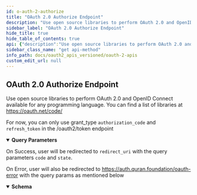 ```yaml
---
id: o-auth-2-authorize
title: "OAuth 2.0 Authorize Endpoint"
description: "Use open source libraries to perform OAuth 2.0 and OpenID Connect"
sidebar_label: "OAuth 2.0 Authorize Endpoint"
hide_title: true
hide_table_of_contents: true
api: {"description":"Use open source libraries to perform OAuth 2.0 and OpenID Connect\navailable for any programming language. You can find a list of libraries at https://oauth.net/code/\n\n \n\n For now, you can only use grant_type `authorization_code` and `refresh_token` in the /oauth2/token endpoint","operationId":"oAuth2Authorize","parameters":[{"in":"query","name":"response_type","description":"The type of response expected from the OAuth2 server","schema":{"type":"string","enum":["code","token","id_token","code token"],"example":"code"}},{"in":"query","description":"The client id that you already created.","name":"client_id","schema":{"type":"string","example":"quran-demo"}},{"in":"query","description":"Where to redirect after the oauth2 process completed","name":"redirect_uri","schema":{"type":"string","example":"https://oauth2-client-example.quran.foundation/callback"}},{"in":"query","description":"The scopes that you want to request, separated by spaces","name":"scope","schema":{"type":"string","example":"bookmark.read reading_session preference"}},{"in":"query","name":"state","description":"Form of security measure used in OAuth 2.0 to help prevent cross-site request forgery (CSRF)","schema":{"type":"string","example":"veimvfgqexjicockrwsgcb333o3a"}}],"responses":{"302":{"description":"On Success, user will be redirected to `redirect_uri` with the query parameters `code` and `state`."},"error":{"content":{"application/json":{"schema":{"description":"Error","properties":{"error":{"description":"Error","type":"string","example":"invalid_client"},"error_debug":{"description":"Error Debug Information\n\nOnly available in dev mode.","type":"string"},"error_description":{"description":"Error Description","type":"string","example":"Client+authentication+failed+%28e.g.%2C+unknown+client%2C+no+client+authentication+included%2C+or+unsupported+authentication+method%29.+The+requested+OAuth+2.0+Client+does+not+exist."},"error_hint":{"description":"Error Hint\n\nHelps the user identify the error cause.","example":"The redirect URL is not allowed.","type":"string"},"status_code":{"description":"HTTP Status Code","example":401,"format":"int64","type":"integer"}},"type":"object","title":"errorOAuth2"}}},"description":"On Error, user will also be redirected to https://auth.quran.foundation/oauth-error with the query params as mentioned below"}},"security":[],"tags":["OAuth2"],"method":"get","path":"/oauth2/auth","servers":[{"url":"https://oauth2.quran.foundation","description":"Production Server"},{"url":"staging-oauth2.quran.foundation","description":"Staging Server"}],"info":{"title":"OAuth2 APIs","version":"1.0.0","description":"Quran.Foundation OAuth2 APIs are a set of APIs that allow you to integrate your app with Quran.Foundation's OAuth2 capabilities. This includes endpoints for OpenID Connect Userinfo, OAuth2 Token Exchange, and OAuth2 Authorize. The APIs are designed to be simple and easy to use, with a focus on security and privacy. Integrating with Quran.Foundation's OAuth2 APIs is required to access Quran.Foundation's APIs."},"postman":{"name":"OAuth 2.0 Authorize Endpoint","description":{"content":"Use open source libraries to perform OAuth 2.0 and OpenID Connect\navailable for any programming language. You can find a list of libraries at https://oauth.net/code/\n\n \n\n For now, you can only use grant_type `authorization_code` and `refresh_token` in the /oauth2/token endpoint","type":"text/plain"},"url":{"path":["oauth2","auth"],"host":["{{baseUrl}}"],"query":[{"disabled":false,"description":{"content":"The type of response expected from the OAuth2 server","type":"text/plain"},"key":"response_type","value":""},{"disabled":false,"description":{"content":"The client id that you already created.","type":"text/plain"},"key":"client_id","value":""},{"disabled":false,"description":{"content":"Where to redirect after the oauth2 process completed","type":"text/plain"},"key":"redirect_uri","value":""},{"disabled":false,"description":{"content":"The scopes that you want to request, separated by spaces","type":"text/plain"},"key":"scope","value":""},{"disabled":false,"description":{"content":"Form of security measure used in OAuth 2.0 to help prevent cross-site request forgery (CSRF)","type":"text/plain"},"key":"state","value":""}],"variable":[]},"header":[{"key":"Accept","value":"application/json"}],"method":"GET"}}
sidebar_class_name: "get api-method"
info_path: docs/oauth2_apis_versioned/oauth-2-apis
custom_edit_url: null
---
```



## OAuth 2.0 Authorize Endpoint



Use open source libraries to perform OAuth 2.0 and OpenID Connect
available for any programming language. You can find a list of libraries at https://oauth.net/code/

 

 For now, you can only use grant_type `authorization_code` and `refresh_token` in the /oauth2/token endpoint

<details style={{"marginBottom":"1rem"}} data-collapsed={false} open={true}><summary style={{}}><strong>Query Parameters</strong></summary><div><ul><ParamsItem className={"paramsItem"} param={{"in":"query","name":"response_type","description":"The type of response expected from the OAuth2 server","schema":{"type":"string","enum":["code","token","id_token","code token"],"example":"code"}}}></ParamsItem><ParamsItem className={"paramsItem"} param={{"in":"query","description":"The client id that you already created.","name":"client_id","schema":{"type":"string","example":"quran-demo"}}}></ParamsItem><ParamsItem className={"paramsItem"} param={{"in":"query","description":"Where to redirect after the oauth2 process completed","name":"redirect_uri","schema":{"type":"string","example":"https://oauth2-client-example.quran.foundation/callback"}}}></ParamsItem><ParamsItem className={"paramsItem"} param={{"in":"query","description":"The scopes that you want to request, separated by spaces","name":"scope","schema":{"type":"string","example":"bookmark.read reading_session preference"}}}></ParamsItem><ParamsItem className={"paramsItem"} param={{"in":"query","name":"state","description":"Form of security measure used in OAuth 2.0 to help prevent cross-site request forgery (CSRF)","schema":{"type":"string","example":"veimvfgqexjicockrwsgcb333o3a"}}}></ParamsItem></ul></div></details><div><ApiTabs><TabItem label={"302"} value={"302"}><div>

On Success, user will be redirected to `redirect_uri` with the query parameters `code` and `state`.

</div><div></div></TabItem><TabItem label={"error"} value={"error"}><div>

On Error, user will also be redirected to https://auth.quran.foundation/oauth-error with the query params as mentioned below

</div><div><MimeTabs schemaType={"response"}><TabItem label={"application/json"} value={"application/json"}><SchemaTabs><TabItem label={"Schema"} value={"Schema"}><details style={{}} data-collapsed={false} open={true}><summary style={{"textAlign":"left"}}><strong>Schema</strong></summary><div style={{"textAlign":"left","marginLeft":"1rem"}}></div><ul style={{"marginLeft":"1rem"}}><SchemaItem collapsible={false} name={"error"} required={false} schemaName={"string"} qualifierMessage={undefined} schema={{"description":"Error","type":"string","example":"invalid_client"}}></SchemaItem><SchemaItem collapsible={false} name={"error_debug"} required={false} schemaName={"string"} qualifierMessage={undefined} schema={{"description":"Error Debug Information\n\nOnly available in dev mode.","type":"string"}}></SchemaItem><SchemaItem collapsible={false} name={"error_description"} required={false} schemaName={"string"} qualifierMessage={undefined} schema={{"description":"Error Description","type":"string","example":"Client+authentication+failed+%28e.g.%2C+unknown+client%2C+no+client+authentication+included%2C+or+unsupported+authentication+method%29.+The+requested+OAuth+2.0+Client+does+not+exist."}}></SchemaItem><SchemaItem collapsible={false} name={"error_hint"} required={false} schemaName={"string"} qualifierMessage={undefined} schema={{"description":"Error Hint\n\nHelps the user identify the error cause.","example":"The redirect URL is not allowed.","type":"string"}}></SchemaItem><SchemaItem collapsible={false} name={"status_code"} required={false} schemaName={"int64"} qualifierMessage={undefined} schema={{"description":"HTTP Status Code","example":401,"format":"int64","type":"integer"}}></SchemaItem></ul></details></TabItem><TabItem label={"Example (from schema)"} value={"Example (from schema)"}><ResponseSamples responseExample={"{\n  \"error\": \"invalid_client\",\n  \"error_debug\": \"string\",\n  \"error_description\": \"Client+authentication+failed+%28e.g.%2C+unknown+client%2C+no+client+authentication+included%2C+or+unsupported+authentication+method%29.+The+requested+OAuth+2.0+Client+does+not+exist.\",\n  \"error_hint\": \"The redirect URL is not allowed.\",\n  \"status_code\": 401\n}"} language={"json"}></ResponseSamples></TabItem></SchemaTabs></TabItem></MimeTabs></div></TabItem></ApiTabs></div>
      